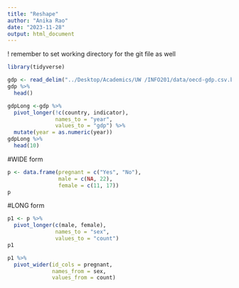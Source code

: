 ```yaml
---
title: "Reshape"
author: "Anika Rao"
date: "2023-11-28"
output: html_document
---
```


! remember to set working directory for the git file as well

```r
library(tidyverse)

gdp <- read_delim("../Desktop/Academics/UW /INFO201/data/oecd-gdp.csv.bz2")
gdp %>% 
  head()
```

```r
gdpLong <-gdp %>%
  pivot_longer(!c(country, indicator),
               names_to = "year",
               values_to = "gdp") %>% 
  mutate(year = as.numeric(year))
gdpLong %>%
  head(10)

```

#WIDE form
```r
p <- data.frame(pregnant = c("Yes", "No"),
                male = c(NA, 22),
                female = c(11, 17))
p
```

#LONG form
```r
p1 <- p %>% 
  pivot_longer(c(male, female),
               names_to = "sex",
               values_to = "count")
p1
```

```r
p1 %>% 
  pivot_wider(id_cols = pregnant,
              names_from = sex,
              values_from = count)
```

